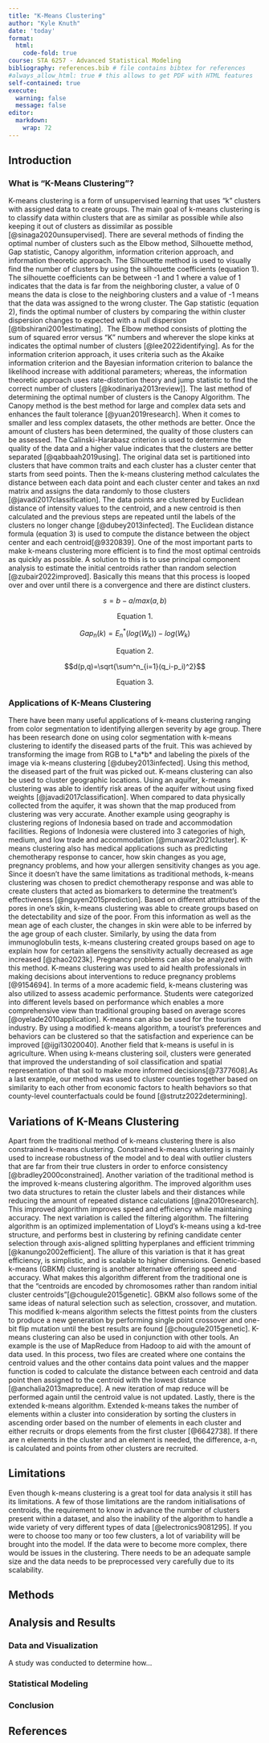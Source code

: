 ```yaml
---
title: "K-Means Clustering"
author: "Kyle Knuth"
date: 'today'
format:
  html:
    code-fold: true
course: STA 6257 - Advanced Statistical Modeling
bibliography: references.bib # file contains bibtex for references
#always_allow_html: true # this allows to get PDF with HTML features
self-contained: true
execute: 
  warning: false
  message: false
editor: 
  markdown: 
    wrap: 72
---
```


## Introduction

### What is "K-Means Clustering"?

K-means clustering is a form of unsupervised learning that uses “k”
clusters with assigned data to create groups. The main goal of k-means
clustering is to classify data within clusters that are as similar as
possible while also keeping it out of clusters as dissimilar as possible
[@sinaga2020unsupervised]. There are several methods of finding the
optimal number of clusters such as the Elbow method, Silhouette method,
Gap statistic, Canopy algorithm, information criterion approach, and
information theoretic approach. The Silhouette method is used to
visually find the number of clusters by using the silhouette
coefficients (equation 1). The silhouette coefficients can be between -1
and 1 where a value of 1 indicates that the data is far from the
neighboring cluster, a value of 0 means the data is close to the
neighboring clusters and a value of -1 means that the data was assigned
to the wrong cluster. The Gap statistic (equation 2), finds the optimal
number of clusters by comparing the within cluster dispersion changes to
expected with a null dispersion [@tibshirani2001estimating].  The Elbow
method consists of plotting the sum of squared error versus “K” numbers
and wherever the slope kinks at indicates the optimal number of clusters
[@lee2022identifying]. As for the information criterion approach, it
uses criteria such as the Akaike information criterion and the Bayesian
information criterion to balance the likelihood increase with additional
parameters; whereas, the information theoretic approach uses
rate-distortion theory and jump statistic to find the correct number of
clusters [@kodinariya2013review]\]. The last method of determining the
optimal number of clusters is the Canopy Algorithm. The Canopy method is
the best method for large and complex data sets and enhances the fault
tolerance [@yuan2019research]. When it comes to smaller and less complex
datasets, the other methods are better. Once the amount of clusters has
been determined, the quality of those clusters can be assessed. The
Calinski-Harabasz criterion is used to determine the quality of the data
and a higher value indicates that the clusters are better separated
[@qabbaah2019using]. The original data set is partitioned into clusters
that have common traits and each cluster has a cluster center that
starts from seed points. Then the k-means clustering method calculates
the distance between each data point and each cluster center and takes
an nxd matrix and assigns the data randomly to those clusters
[@javadi2017classification]. The data points are clustered by Euclidean
distance of intensity values to the centroid, and a new centroid is then
calculated and the previous steps are repeated until the labels of the
clusters no longer change [@dubey2013infected]. The Euclidean distance
formula (equation 3) is used to compute the distance between the object
center and each centroid[@9320839]. One of the most important parts to
make k-means clustering more efficient is to find the most optimal
centroids as quickly as possible. A solution to this is to use principal
component analysis to estimate the initial centroids rather than random
selection [@zubair2022improved]. Basically this means that this process
is looped over and over until there is a convergence and there are
distinct clusters. 

<center> $$s=b-a/{max(a,b)}$$

Equation 1.</center>

<center> $$Gap_n(k)=E^*_n(log(W_k))-log(W_k)$$

Equation 2.</center>

<center> $$d(p,q)=\sqrt{\sum^n_{i=1}(q_i-p_i)^2}$$

Equation 3.</center>

### Applications of K-Means Clustering

There have been many useful applications of k-means clustering ranging
from color segmentation to identifying allergen severity by age group.
There has been research done on using color segmentation with k-means
clustering to identify the diseased parts of the fruit. This was
achieved by transforming the image from RGB to L\*a\*b\* and labeling
the pixels of the image via k-means clustering [@dubey2013infected].
Using this method, the diseased part of the fruit was picked out.
K-means clustering can also be used to cluster geographic locations.
Using an aquifer, k-means clustering was able to identify risk areas of
the aquifer without using fixed weights [@javadi2017classification].
When compared to data physically collected from the aquifer, it was
shown that the map produced from clustering was very accurate. Another
example using geography is clustering regions of Indonesia based on
trade and accommodation facilities. Regions of Indonesia were clustered
into 3 categories of high, medium, and low trade and accommodation
[@munawar2021cluster]. K-means clustering also has medical applications
such as predicting chemotherapy response to cancer, how skin changes as
you age, pregnancy problems, and how your allergen sensitivity changes
as you age. Since it doesn’t have the same limitations as traditional
methods, k-means clustering was chosen to predict chemotherapy response
and was able to create clusters that acted as biomarkers to determine
the treatment’s effectiveness [@nguyen2015prediction]. Based on
different attributes of the pores in one’s skin, k-means clustering was
able to create groups based on the detectability and size of the poor.
From this information as well as the mean age of each cluster, the
changes in skin were able to be inferred by the age group of each
cluster. Similarly, by using the data from immunoglobulin tests, k-means
clustering created groups based on age to explain how for certain
allergens the sensitivity actually decreased as age increased
[@zhao2023k]. Pregnancy problems can also be analyzed with this method.
K-means clustering was used to aid health professionals in making
decisions about interventions to reduce pregnancy problems [@9154694].
In terms of a more academic field, k-means clustering was also utilized
to assess academic performance. Students were categorized into different
levels based on performance which enables a more comprehensive view than
traditional grouping based on average scores [@oyelade2010application].
K-means can also be used for the tourism industry. By using a modified
k-means algorithm, a tourist’s preferences and behaviors can be
clustered so that the satisfaction and experience can be improved
[@ijgi13020040]. Another field that k-means is useful in is agriculture.
When using k-means clustering soil, clusters were generated that
improved the understanding of soil classification and spatial
representation of that soil to make more informed decisions[@7377608].As
a last example, our method was used to cluster counties together based
on similarity to each other from economic factors to health behaviors so
that county-level counterfactuals could be found
[@strutz2022determining]. 

## Variations of K-Means Clustering

Apart from the traditional method of k-means clustering there is also
constrained k-means clustering. Constrained k-means clustering is mainly
used to increase robustness of the model and to deal with outlier
clusters that are far from their true clusters in order to enforce
consistency [@bradley2000constrained]. Another variation of the
traditional method is the improved k-means clustering algorithm. The
improved algorithm uses two data structures to retain the cluster labels
and their distances while reducing the amount of repeated distance
calculations [@na2010research]. This improved algorithm improves speed
and efficiency while maintaining accuracy. The next variation is called
the filtering algorithm. The filtering algorithm is an optimized
implementation of Lloyd's k-means using a kd-tree structure, and
performs best in clustering by refining candidate center selection
through axis-aligned splitting hyperplanes and efficient trimming
[@kanungo2002efficient]. The allure of this variation is that it has
great efficiency, is simplistic, and is scalable to higher dimensions.
Genetic-based k-means (GBKM) clustering is another alternative offering
speed and accuracy. What makes this algorithm different from the
traditional one is that the “centroids are encoded by chromosomes rather
than random initial cluster centroids”[@chougule2015genetic]. GBKM also
follows some of the same ideas of natural selection such as selection,
crossover, and mutation. This modified k-means algorithm selects the
fittest points from the clusters to produce a new generation by
performing single point crossover and one-bit flip mutation until the
best results are found [@chougule2015genetic]. K-means clustering can
also be used in conjunction with other tools. An example is the use of
MapReduce from Hadoop to aid with the amount of data used. In this
process, two files are created where one contains the centroid values
and the other contains data point values and the mapper function is
coded to calculate the distance between each centroid and data point
then assigned to the centroid with the lowest distance
[@anchalia2013mapreduce]. A new iteration of map reduce will be
performed again until the centroid value is not updated. Lastly, there
is the extended k-means algorithm. Extended k-means takes the number of
elements within a cluster into consideration by sorting the clusters in
ascending order based on the number of elements in each cluster and
either recruits or drops elements from the first cluster [@6642738]. If
there are n elements in the cluster and an element is needed, the
difference, a-n, is calculated and points from other clusters are
recruited. 

## Limitations

Even though k-means clustering is a great tool for data analysis it
still has its limitations. A few of those limitations are the random
initialisations of centroids, the requirement to know in advance the
number of clusters present within a dataset, and also the inability of
the algorithm to handle a wide variety of very different types of data
[@electronics9081295]. If you were to choose too many or too few
clusters, a lot of variability will be brought into the model. If the
data were to become more complex, there would be issues in the
clustering. There needs to be an adequate sample size and the data needs
to be preprocessed very carefully due to its scalability. 

## Methods

## Analysis and Results

### Data and Visualization

A study was conducted to determine how...

### Statistical Modeling

### Conclusion

## References
